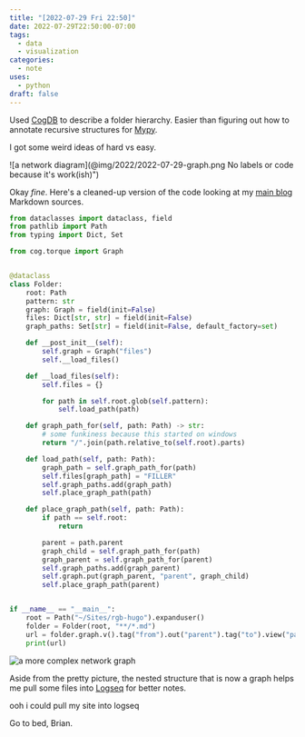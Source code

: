 ```yaml
---
title: "[2022-07-29 Fri 22:50]"
date: 2022-07-29T22:50:00-07:00
tags:
  - data
  - visualization
categories:
  - note
uses:
  - python
draft: false
---
```


Used [CogDB](https://cogdb.io) to describe a folder hierarchy.
Easier than figuring out how to annotate recursive structures for [Mypy](https://mypy-lang.org).

I got some weird ideas of hard vs easy.

![a network diagram](@img/2022/2022-07-29-graph.png No labels or code because it's work(ish)")

Okay _fine_.
Here's a cleaned-up version of the code looking at my [main blog](https://randomgeekery.org) Markdown sources.

```python
from dataclasses import dataclass, field
from pathlib import Path
from typing import Dict, Set

from cog.torque import Graph


@dataclass
class Folder:
    root: Path
    pattern: str
    graph: Graph = field(init=False)
    files: Dict[str, str] = field(init=False)
    graph_paths: Set[str] = field(init=False, default_factory=set)

    def __post_init__(self):
        self.graph = Graph("files")
        self.__load_files()

    def __load_files(self):
        self.files = {}

        for path in self.root.glob(self.pattern):
            self.load_path(path)

    def graph_path_for(self, path: Path) -> str:
        # some funkiness because this started on windows
        return "/".join(path.relative_to(self.root).parts)

    def load_path(self, path: Path):
        graph_path = self.graph_path_for(path)
        self.files[graph_path] = "FILLER"
        self.graph_paths.add(graph_path)
        self.place_graph_path(path)

    def place_graph_path(self, path: Path):
        if path == self.root:
            return

        parent = path.parent
        graph_child = self.graph_path_for(path)
        graph_parent = self.graph_path_for(parent)
        self.graph_paths.add(graph_parent)
        self.graph.put(graph_parent, "parent", graph_child)
        self.place_graph_path(parent)


if __name__ == "__main__":
    root = Path("~/Sites/rgb-hugo").expanduser()
    folder = Folder(root, "**/*.md")
    url = folder.graph.v().tag("from").out("parent").tag("to").view("parent").url
    print(url)
```

![a more complex network graph](@img/2022/2022-07-29-rgb-hugo.png "This image took a lot longer to render")

Aside from the pretty picture, the nested structure that is now a graph helps me
pull some files into [Logseq](https://logseq.com) for better notes.

ooh i could pull my site into logseq

Go to bed, Brian.
